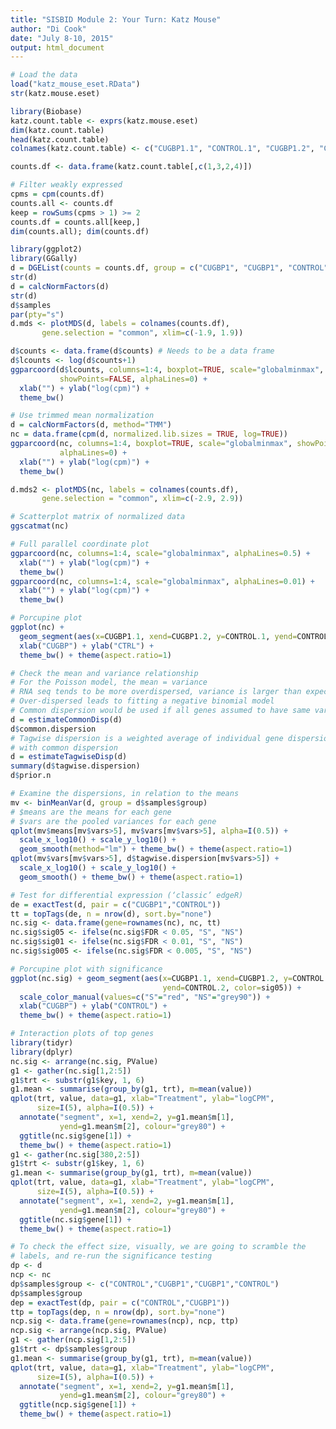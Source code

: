 ```yaml
---
title: "SISBID Module 2: Your Turn: Katz Mouse"
author: "Di Cook"
date: "July 8-10, 2015"
output: html_document
---
```


```r
# Load the data 
load("katz_mouse_eset.RData")
str(katz.mouse.eset)

library(Biobase)
katz.count.table <- exprs(katz.mouse.eset)
dim(katz.count.table)
head(katz.count.table)
colnames(katz.count.table) <- c("CUGBP1.1", "CONTROL.1", "CUGBP1.2", "CONTROL.2")

counts.df <- data.frame(katz.count.table[,c(1,3,2,4)])

# Filter weakly expressed
cpms = cpm(counts.df)
counts.all <- counts.df
keep = rowSums(cpms > 1) >= 2 
counts.df = counts.all[keep,]
dim(counts.all); dim(counts.df)
```

```r
library(ggplot2)
library(GGally)
d = DGEList(counts = counts.df, group = c("CUGBP1", "CUGBP1", "CONTROL", "CONTROL"))
str(d)
d = calcNormFactors(d)
str(d)
d$samples
par(pty="s")
d.mds <- plotMDS(d, labels = colnames(counts.df),
       gene.selection = "common", xlim=c(-1.9, 1.9))

d$counts <- data.frame(d$counts) # Needs to be a data frame
d$lcounts <- log(d$counts+1)
ggparcoord(d$lcounts, columns=1:4, boxplot=TRUE, scale="globalminmax", 
           showPoints=FALSE, alphaLines=0) + 
  xlab("") + ylab("log(cpm)") + 
  theme_bw()

# Use trimmed mean normalization
d = calcNormFactors(d, method="TMM")
nc = data.frame(cpm(d, normalized.lib.sizes = TRUE, log=TRUE))
ggparcoord(nc, columns=1:4, boxplot=TRUE, scale="globalminmax", showPoints=FALSE,
           alphaLines=0) + 
  xlab("") + ylab("log(cpm)") + 
  theme_bw()

d.mds2 <- plotMDS(nc, labels = colnames(counts.df),
       gene.selection = "common", xlim=c(-2.9, 2.9))
```

```r
# Scatterplot matrix of normalized data
ggscatmat(nc)

# Full parallel coordinate plot
ggparcoord(nc, columns=1:4, scale="globalminmax", alphaLines=0.5) + 
  xlab("") + ylab("log(cpm)") + 
  theme_bw()
ggparcoord(nc, columns=1:4, scale="globalminmax", alphaLines=0.01) + 
  xlab("") + ylab("log(cpm)") + 
  theme_bw()

# Porcupine plot
ggplot(nc) + 
  geom_segment(aes(x=CUGBP1.1, xend=CUGBP1.2, y=CONTROL.1, yend=CONTROL.2)) +
  xlab("CUGBP") + ylab("CTRL") +
  theme_bw() + theme(aspect.ratio=1)
```

```r
# Check the mean and variance relationship
# For the Poisson model, the mean = variance 
# RNA seq tends to be more overdispersed, variance is larger than expected
# Over-dispersed leads to fitting a negative binomial model
# Common dispersion would be used if all genes assumed to have same variance
d = estimateCommonDisp(d)
d$common.dispersion
# Tagwise dispersion is a weighted average of individual gene dispersion 
# with common dispersion
d = estimateTagwiseDisp(d)
summary(d$tagwise.dispersion)
d$prior.n

# Examine the dispersions, in relation to the means
mv <- binMeanVar(d, group = d$samples$group)
# $means are the means for each gene
# $vars are the pooled variances for each gene
qplot(mv$means[mv$vars>5], mv$vars[mv$vars>5], alpha=I(0.5)) + 
  scale_x_log10() + scale_y_log10() + 
  geom_smooth(method="lm") + theme_bw() + theme(aspect.ratio=1)
qplot(mv$vars[mv$vars>5], d$tagwise.dispersion[mv$vars>5]) + 
  scale_x_log10() + scale_y_log10() +
  geom_smooth() + theme_bw() + theme(aspect.ratio=1)
```

```r
# Test for differential expression (‘classic’ edgeR)
de = exactTest(d, pair = c("CUGBP1","CONTROL"))
tt = topTags(de, n = nrow(d), sort.by="none")
nc.sig <- data.frame(gene=rownames(nc), nc, tt)
nc.sig$sig05 <- ifelse(nc.sig$FDR < 0.05, "S", "NS")
nc.sig$sig01 <- ifelse(nc.sig$FDR < 0.01, "S", "NS")
nc.sig$sig005 <- ifelse(nc.sig$FDR < 0.005, "S", "NS")

# Porcupine plot with significance
ggplot(nc.sig) + geom_segment(aes(x=CUGBP1.1, xend=CUGBP1.2, y=CONTROL.1, 
                                  yend=CONTROL.2, color=sig05)) +
  scale_color_manual(values=c("S"="red", "NS"="grey90")) + 
  xlab("CUGBP") + ylab("CONTROL") +
  theme_bw() + theme(aspect.ratio=1)
```

```r
# Interaction plots of top genes
library(tidyr)
library(dplyr)
nc.sig <- arrange(nc.sig, PValue)
g1 <- gather(nc.sig[1,2:5])
g1$trt <- substr(g1$key, 1, 6)
g1.mean <- summarise(group_by(g1, trt), m=mean(value))
qplot(trt, value, data=g1, xlab="Treatment", ylab="logCPM", 
      size=I(5), alpha=I(0.5)) +
  annotate("segment", x=1, xend=2, y=g1.mean$m[1], 
           yend=g1.mean$m[2], colour="grey80") + 
  ggtitle(nc.sig$gene[1]) +
  theme_bw() + theme(aspect.ratio=1)
g1 <- gather(nc.sig[380,2:5])
g1$trt <- substr(g1$key, 1, 6)
g1.mean <- summarise(group_by(g1, trt), m=mean(value))
qplot(trt, value, data=g1, xlab="Treatment", ylab="logCPM", 
      size=I(5), alpha=I(0.5)) +
  annotate("segment", x=1, xend=2, y=g1.mean$m[1], 
           yend=g1.mean$m[2], colour="grey80") + 
  ggtitle(nc.sig$gene[1]) +
  theme_bw() + theme(aspect.ratio=1)
```

```r
# To check the effect size, visually, we are going to scramble the 
# labels, and re-run the significance testing
dp <- d
ncp <- nc
dp$samples$group <- c("CONTROL","CUGBP1","CUGBP1","CONTROL")
dp$samples$group
dep = exactTest(dp, pair = c("CONTROL","CUGBP1"))
ttp = topTags(dep, n = nrow(dp), sort.by="none")
ncp.sig <- data.frame(gene=rownames(ncp), ncp, ttp)
ncp.sig <- arrange(ncp.sig, PValue)
g1 <- gather(ncp.sig[1,2:5])
g1$trt <- dp$samples$group
g1.mean <- summarise(group_by(g1, trt), m=mean(value))
qplot(trt, value, data=g1, xlab="Treatment", ylab="logCPM",  
      size=I(5), alpha=I(0.5)) +
  annotate("segment", x=1, xend=2, y=g1.mean$m[1], 
           yend=g1.mean$m[2], colour="grey80") + 
  ggtitle(ncp.sig$gene[1]) +
  theme_bw() + theme(aspect.ratio=1)
```